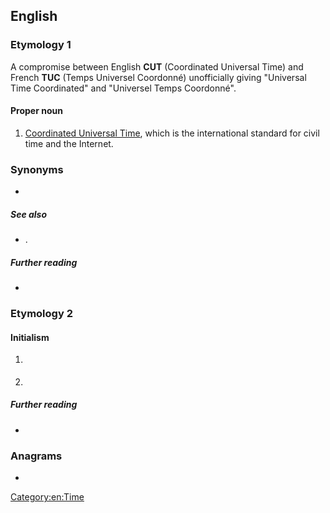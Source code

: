 ==English==

===Etymology 1===
A compromise between English '''CUT''' (Coordinated Universal Time) and French '''TUC''' (Temps Universel Coordonné) unofficially giving "Universal Time Coordinated" and "Universel Temps Coordonné".

====Proper noun====
{{en-proper noun}}

# [[Coordinated Universal Time]], which is the international standard for civil time and the Internet.

===Synonyms===
* {{l|en|GMT}}

=====See also=====
* {{l|en|Universal Time}}.

=====Further reading=====
* {{projectlink|wikipedia|lang=en|Coordinated Universal Time}}

===Etymology 2===

====Initialism====
{{rfc-header|lang=en|Initialism}}
{{head|en|initialism}}

# {{lb|en|US|law}} {{initialism of|en|[[uniform|Uniform]] [[traffic|Traffic]] [[code|Code]]}}
# {{lb|en|travel|GDS}} {{initialism of|en|[[unable]] [[to]] [[contact]]}}

=====Further reading=====
* {{projectlink|wikipedia|lang=en|Traffic Code}}

===Anagrams===
* {{anagrams|en|a=ctu|TUC|cut}}

[[Category:en:Time]]